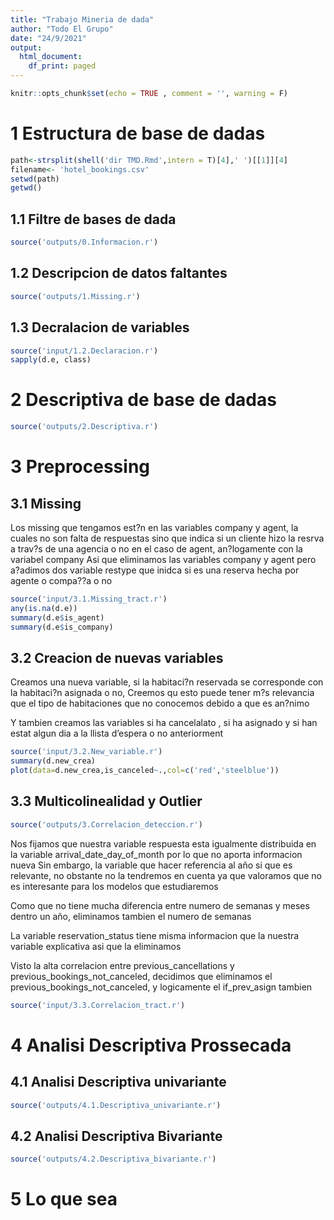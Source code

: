 ```yaml
---
title: "Trabajo Mineria de dada"
author: "Todo El Grupo"
date: "24/9/2021"
output:
  html_document:
    df_print: paged
---
```


```r
knitr::opts_chunk$set(echo = TRUE , comment = '', warning = F)
```

# 1 Estructura de base de dadas

```r
path<-strsplit(shell('dir TMD.Rmd',intern = T)[4],' ')[[1]][4]
filename<- 'hotel_bookings.csv'
setwd(path)
getwd()
```

## 1.1 Filtre de bases de dada

```r
source('outputs/0.Informacion.r')
```

## 1.2 Descripcion de datos faltantes

```r
source('outputs/1.Missing.r')
```

## 1.3 Decralacion de variables

```r
source('input/1.2.Declaracion.r')
sapply(d.e, class)
```

\newpage

# 2 Descriptiva de base de dadas

```r
source('outputs/2.Descriptiva.r')
```

\newpage

# 3 Preprocessing

## 3.1 Missing

Los missing que tengamos est?n en las variables company y agent, la cuales no son falta de respuestas sino que indica si un cliente hizo la resrva a trav?s de una agencia o no en el caso de agent, an?logamente con la variabel company Asi que eliminamos las variables company y agent pero a?adimos dos variable restype que inidca si es una reserva hecha por agente o compa??a o no

```r
source('input/3.1.Missing_tract.r')
any(is.na(d.e))
summary(d.e$is_agent)
summary(d.e$is_company)
```

## 3.2 Creacion de nuevas variables

Creamos una nueva variable, si la habitaci?n reservada se corresponde con la habitaci?n asignada o no, Creemos qu esto puede tener m?s relevancia que el tipo de habitaciones que no conocemos debido a que es an?nimo

Y tambien creamos las variables si ha cancelalato , si ha asignado y si han estat algun dia a la llista d'espera o no anteriorment 

```r
source('input/3.2.New_variable.r')
summary(d.new_crea)
plot(data=d.new_crea,is_canceled~.,col=c('red','steelblue'))
```

## 3.3 Multicolinealidad y Outlier

```r
source('outputs/3.Correlacion_deteccion.r')
```

Nos fijamos que nuestra variable respuesta esta igualmente distribuida en la variable arrival_date_day_of_month por lo que no aporta informacion nueva Sin embargo, la variable que hacer referencia al año si que es relevante, no obstante no la tendremos en cuenta ya que valoramos que no es interesante para los modelos que estudiaremos

Como que no tiene mucha diferencia entre numero de semanas y meses dentro un año, eliminamos tambien el numero de semanas

La variable reservation_status tiene misma informacion que la nuestra variable explicativa asi que la eliminamos

Visto la alta correlacion entre previous_cancellations y previous_bookings_not_canceled, decidimos que eliminamos el previous_bookings_not_canceled, y logicamente el if_prev_asign tambien

```r
source('input/3.3.Correlacion_tract.r')
```

\newpage

# 4 Analisi Descriptiva Prossecada

## 4.1 Analisi Descriptiva univariante

```r
source('outputs/4.1.Descriptiva_univariante.r')
```


## 4.2 Analisi Descriptiva Bivariante

```r
source('outputs/4.2.Descriptiva_bivariante.r')
```

\newpage

# 5 Lo que sea














